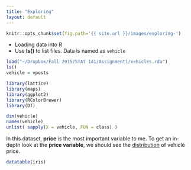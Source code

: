 ```yaml
---
title: "Exploring"
layout: default
---
```



```r
knitr::opts_chunk$set(fig.path='{{ site.url }}/images/exploring-')
```
* Loading data into R
* Use **ls()** to list files. Data is named as `vehicle`

```r
load("~/Dropbox/Fall 2015/STAT 141/Assignment1/vehicles.rda")
ls()
vehicle = vposts
```

```r
library(lattice)
library(maps)
library(ggplot2)
library(RColorBrewer)
library(DT)
```

```r
dim(vehicle)
names(vehicle)
unlist( sapply(X = vehicle, FUN = class) )
```


In this dataset, **price** is the most important variable to me. To get an in-depth look at the **price variable**, we should see the <u>distribution</u> of vehicle price. 

```r
datatable(iris)
```

